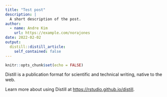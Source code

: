 ```yaml
---
title: "Test post"
description: |
  A short description of the post.
author:
  - name: Andre Kim
    url: https://example.com/norajones
date: 2022-02-02
output:
  distill::distill_article:
    self_contained: false
---
```



```r
knitr::opts_chunk$set(echo = FALSE)
```

Distill is a publication format for scientific and technical writing, native to the web.

Learn more about using Distill at <https://rstudio.github.io/distill>.


